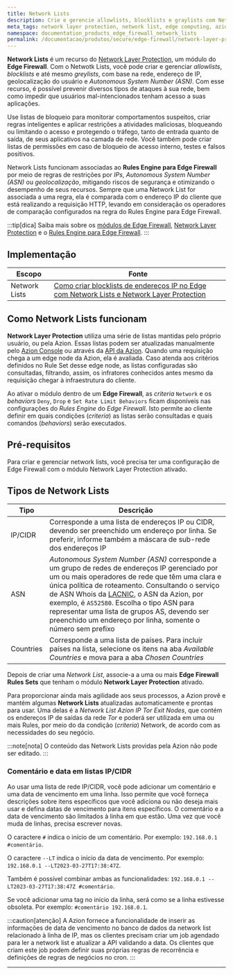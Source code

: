 ```yaml
---
title: Network Lists
description: Crie e gerencie allowlists, blocklists e graylists com Network Lists.
meta_tags: network layer protection, network list, edge computing, azion, security
namespace: documentation_products_edge_firewall_network_lists
permalink: /documentacao/produtos/secure/edge-firewall/network-layer-protection/network-lists/
---
```



**Network Lists** é um recurso do [Network Layer Protection](/pt-br/documentacao/produtos/secure/edge-firewall/network-layer-protection/), um módulo do **Edge Firewall**. Com o Netwotk Lists, você pode criar e gerenciar *allowlists*, *blocklists* e até mesmo *greylists*, com base na rede, endereço de IP, geolocalização do usuário e *Autonomous System Number (ASN)*. Com esse recurso, é possível prevenir diversos tipos de ataques à sua rede, bem como impedir que usuários mal-intencionados tenham acesso a suas aplicações.

Use listas de bloqueio para monitorar comportamentos suspeitos, criar regras inteligentes e aplicar restrições a atividades maliciosas, bloqueando ou limitando o acesso e protegendo o tráfego, tanto de entrada quanto de saída, de seus aplicativos na camada de rede. Você também pode criar listas de permissões em caso de bloqueio de acesso interno, testes e falsos positivos.

Network Lists funcionam associadas ao **Rules Engine para Edge Firewall** por meio de regras de restrições por *IPs*, *Autonomous System Number (ASN)* ou *geolocalização*, mitigando riscos de segurança e otimizando o desempenho de seus recursos. Sempre que uma Network List for associada a uma regra, ela é comparada com o endereço IP do cliente que está realizando a requisição HTTP, levando em consideração os operadores de comparação configurados na regra do Rules Engine para Edge Firewall.

:::tip[dica]
Saiba mais sobre os [módulos de Edge Firewall](/pt-br/documentacao/produtos/secure/edge-firewall/), [Network Layer Protection](/pt-br/documentacao/produtos/secure/edge-firewall/network-layer-protection/) e o [Rules Engine para Edge Firewall](/pt-br/documentacao/produtos/secure/edge-firewall/rules-engine/).
:::

## Implementação

| Escopo | Fonte |
| ------ | ----- |
| Network Lists | [Como criar blocklists de endereços IP no Edge com Network Lists e Network Layer Protection](/pt-br/documentacao/produtos/guias/blocklists-enderecos-ip-edge/) |

## Como Network Lists funcionam

**Network Layer Protection** utiliza uma série de listas mantidas pelo próprio usuário, ou pela Azion. Essas listas podem ser atualizadas manualmente pelo [Azion Console](https://console.azion.com) ou através da [API da Azion](https://api.azion.com). Quando uma requisição chega a um edge node da Azion, ela é avaliada. Caso atenda aos critérios definidos no Rule Set desse edge node, as listas configuradas são consultadas, filtrando, assim, os infratores conhecidos antes mesmo da requisição chegar à infraestrutura do cliente.

Ao ativar o módulo dentro de um **Edge Firewall**, as *criteria* `Network` e os *behaviors* `Deny`, `Drop` e `Set Rate Limit Behaviors` ficam disponíveis nas configurações do *Rules Engine* do *Edge Firewall*. Isto permite ao cliente definir em quais condições (*criteria*) as listas serão consultadas e quais comandos (*behaviors*) serão executados.

## Pré-requisitos

Para criar e gerenciar network lists, você precisa ter uma configuração de Edge Firewall com o módulo Network Layer Protection ativado.

<LinkButton severity="secondary" link="/pt-br/documentacao/produtos/guias/blocklists-enderecos-ip-edge/" label="criar network lists" severity="secondary" /> 

## Tipos de Network Lists

| Tipo | Descrição |
| ---- | --------- |
| IP/CIDR | Corresponde a uma lista de endereços IP ou CIDR, devendo ser preenchido um endereço por linha. Se preferir, informe também a máscara de sub-rede dos endereços IP |
| ASN | *Autonomous System Number (ASN)* corresponde a um grupo de redes de endereços IP gerenciado por um ou mais operadores de rede que têm uma clara e única política de roteamento. Consultando o serviço de ASN Whois da [LACNIC](http://lacnic.net/cgi-bin/lacnic/whois?lg=EN), o ASN da Azion, por exemplo, é `AS52580`. Escolha o tipo ASN para representar uma lista de grupos AS, devendo ser preenchido um endereço por linha, somente o número sem prefixo |
| Countries | Corresponde a uma lista de países. Para incluir países na lista, selecione os itens na aba *Available Countries* e mova para a aba *Chosen Countries* |

Depois de criar uma *Network List*, associe-a a uma ou mais **Edge Firewall Rules Sets** que tenham o módulo **Network Layer Protection** ativado.

Para proporcionar ainda mais agilidade aos seus processos, a Azion provê e mantém algumas **Network Lists** atualizadas automaticamente e prontas para usar. Uma delas é a *Network List Azion IP Tor Exit Nodes*, que contém os endereços IP de saídas da rede *Tor* e poderá ser utilizada em uma ou mais Rules, por meio do da condição (*criteria*) Network, de acordo com as necessidades do seu negócio.

<LinkButton severity="secondary" link="/pt-br/documentacao/produtos/guias/secure/bloquear-redes-tor/" label="consulte o guia bloquear redes Tor" severity="secondary" />

:::note[nota]
O conteúdo das Network Lists providas pela Azion não pode ser editado.
:::

### Comentário e data em listas IP/CIDR

Ao usar uma lista de rede IP/CIDR, você pode adicionar um comentário e uma data de vencimento em uma linha. Isso permite que você forneça descrições sobre itens específicos que você adiciona ou não deseja mais usar e defina datas de vencimento para itens específicos. O comentário e a data de vencimento são limitados à linha em que estão. Uma vez que você muda de linhas, precisa escrever novas.

O caractere `#` indica o início de um comentário. Por exemplo: `192.168.0.1 #comentário`.

O caractere `--LT` indica o início da data de vencimento. Por exemplo: `192.168.0.1 --LT2023-03-27T17:38:47Z`.

Também é possível combinar ambas as funcionalidades: `192.168.0.1 --LT2023-03-27T17:38:47Z #comentário`.

Se você adicionar uma tag no início da linha, será como se a linha estivesse obsoleta. Por exemplo: `#comentário 192.168.0.1`.

:::caution[atenção]
A Azion fornece a funcionalidade de inserir as informações de data de vencimento no banco de dados da network list relacionado à linha de IP, mas os clientes precisam criar um job agendado para ler a network list e atualizar a API validando a data. Os clientes que criam este job podem definir suas próprias regras de recorrência e definições de regras de negócios no cron.
:::


---


